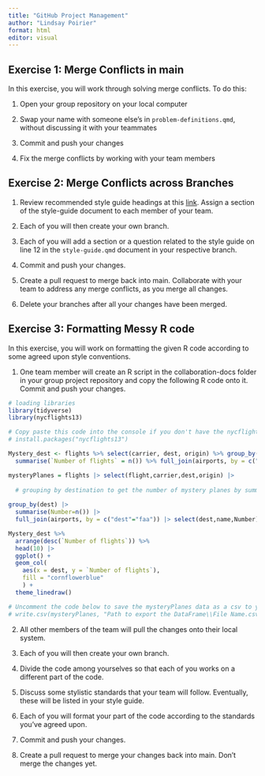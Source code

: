```yaml
---
title: "GitHub Project Management"
author: "Lindsay Poirier"
format: html
editor: visual
---
```


## Exercise 1: Merge Conflicts in main

In this exercise, you will work through solving merge conflicts. To do this:

1.  Open your group repository on your local computer

2.  Swap your name with someone else's in `problem-definitions.qmd`, without discussing it with your teammates

3.  Commit and push your changes

4.  Fix the merge conflicts by working with your team members

## Exercise 2: Merge Conflicts across Branches

1.  Review recommended style guide headings at this [link](https://smithsds-410-capstone.github.io/public-website-spring-23/style-guides.html). Assign a section of the style-guide document to each member of your team.

2.  Each of you will then create your own branch.

3.  Each of you will add a section or a question related to the style guide on line 12 in the `style-guide.qmd` document in your respective branch.

4.  Commit and push your changes.

5.  Create a pull request to merge back into main. Collaborate with your team to address any merge conflicts, as you merge all changes.

6.  Delete your branches after all your changes have been merged.

## Exercise 3: Formatting Messy R code

In this exercise, you will work on formatting the given R code according to some agreed upon style conventions.

1.  One team member will create an R script in the collaboration-docs folder in your group project repository and copy the following R code onto it. Commit and push your changes.

```r
# loading libraries
library(tidyverse)
library(nycflights13) 

# Copy paste this code into the console if you don't have the nycflights13 package
# install.packages("nycflights13")

Mystery_dest <- flights %>% select(carrier, dest, origin) %>% group_by(dest) %>%
  summarise(`Number of flights` = n()) %>% full_join(airports, by = c("dest" = "faa")) %>% select(dest, name, `Number of flights`)

mysteryPlanes = flights |> select(flight,carrier,dest,origin) |>
  
  # grouping by destination to get the number of mystery planes by summarizing and joining to the airports data on the dest and faa variables
  
group_by(dest) |>
  summarise(Number=n()) |> 
  full_join(airports, by = c("dest"="faa")) |> select(dest,name,Number)

Mystery_dest %>% 
  arrange(desc(`Number of flights`)) %>% 
  head(10) |> 
  ggplot() +
  geom_col(
    aes(x = dest, y = `Number of flights`), 
    fill = "cornflowerblue"
    ) +
  theme_linedraw()

# Uncomment the code below to save the mysteryPlanes data as a csv to your repository
# write.csv(mysteryPlanes, "Path to export the DataFrame\\File Name.csv", row.names=FALSE)
```

2.  All other members of the team will pull the changes onto their local system.

3.  Each of you will then create your own branch.

4.  Divide the code among yourselves so that each of you works on a different part of the code.

5.  Discuss some stylistic standards that your team will follow. Eventually, these will be listed in your style guide.

6.  Each of you will format your part of the code according to the standards you've agreed upon.

7.  Commit and push your changes.

8.  Create a pull request to merge your changes back into main. Don't merge the changes yet.
